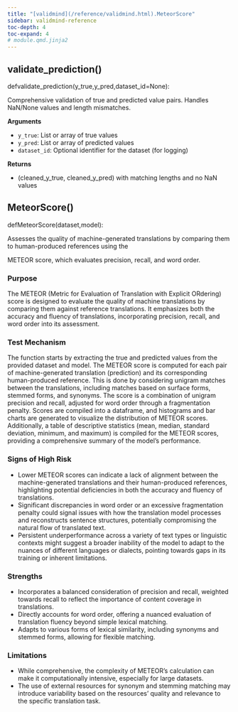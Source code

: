 ```yaml
---
title: "[validmind](/reference/validmind.html).MeteorScore"
sidebar: validmind-reference
toc-depth: 4
toc-expand: 4
# module.qmd.jinja2
---
```


## validate_prediction<span class='muted'>()</span>

<!-- signatures.jinja2 -->

::: {.signature}

<span class="kw">def</span><span class="name">validate_prediction</span>(<span class="params"><span class="n">y_true</span><span class="muted">,</span></span><span class="params"><span class="n">y_pred</span><span class="muted">,</span></span><span class="params"><span class="n">dataset_id</span><span class="o">=</span><span class="kc">None</span></span>):

:::

<!-- docstring.jinja2 -->

Comprehensive validation of true and predicted value pairs. Handles NaN/None values and length mismatches.

**Arguments**

- `y_true`: List or array of true values
- `y_pred`: List or array of predicted values
- `dataset_id`: Optional identifier for the dataset (for logging)

**Returns**

- (cleaned_y_true, cleaned_y_pred) with matching lengths and no NaN values

<!-- function.qmd.jinja2 -->

## MeteorScore[()]{.muted}

<!-- signatures.jinja2 -->

::: {.signature}

<span class="kw">def</span><span class="name">MeteorScore</span>(<span class="params"><span class="n">dataset</span><span class="muted">,</span></span><span class="params"><span class="n">model</span></span>):

:::

<!-- docstring.jinja2 -->

Assesses the quality of machine-generated translations by comparing them to human-produced references using the

METEOR score, which evaluates precision, recall, and word order.

### Purpose

The METEOR (Metric for Evaluation of Translation with Explicit ORdering) score is designed to evaluate the quality of machine translations by comparing them against reference translations. It emphasizes both the accuracy and fluency of translations, incorporating precision, recall, and word order into its assessment.

### Test Mechanism

The function starts by extracting the true and predicted values from the provided dataset and model. The METEOR score is computed for each pair of machine-generated translation (prediction) and its corresponding human-produced reference. This is done by considering unigram matches between the translations, including matches based on surface forms, stemmed forms, and synonyms. The score is a combination of unigram precision and recall, adjusted for word order through a fragmentation penalty. Scores are compiled into a dataframe, and histograms and bar charts are generated to visualize the distribution of METEOR scores. Additionally, a table of descriptive statistics (mean, median, standard deviation, minimum, and maximum) is compiled for the METEOR scores, providing a comprehensive summary of the model's performance.

### Signs of High Risk

- Lower METEOR scores can indicate a lack of alignment between the machine-generated translations and their human-produced references, highlighting potential deficiencies in both the accuracy and fluency of translations.
- Significant discrepancies in word order or an excessive fragmentation penalty could signal issues with how the translation model processes and reconstructs sentence structures, potentially compromising the natural flow of translated text.
- Persistent underperformance across a variety of text types or linguistic contexts might suggest a broader inability of the model to adapt to the nuances of different languages or dialects, pointing towards gaps in its training or inherent limitations.

### Strengths

- Incorporates a balanced consideration of precision and recall, weighted towards recall to reflect the importance of content coverage in translations.
- Directly accounts for word order, offering a nuanced evaluation of translation fluency beyond simple lexical matching.
- Adapts to various forms of lexical similarity, including synonyms and stemmed forms, allowing for flexible matching.

### Limitations

- While comprehensive, the complexity of METEOR's calculation can make it computationally intensive, especially for large datasets.
- The use of external resources for synonym and stemming matching may introduce variability based on the resources' quality and relevance to the specific translation task.
